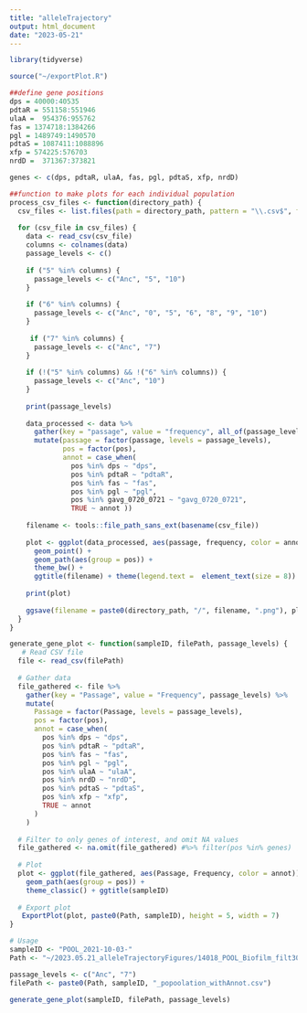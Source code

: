```yaml
---
title: "alleleTrajectory"
output: html_document
date: "2023-05-21"
---
```


```r
library(tidyverse)

source("~/exportPlot.R")

##define gene positions 
dps = 40000:40535
pdtaR = 551158:551946
ulaA =  954376:955762
fas = 1374718:1384266
pgl = 1489749:1490570
pdtaS = 1087411:1088896
xfp = 574225:576703 
nrdD =  371367:373821

genes <- c(dps, pdtaR, ulaA, fas, pgl, pdtaS, xfp, nrdD)
```


```r
##function to make plots for each individual population 
process_csv_files <- function(directory_path) {
  csv_files <- list.files(path = directory_path, pattern = "\\.csv$", full.names = TRUE)
  
  for (csv_file in csv_files) {
    data <- read_csv(csv_file)
    columns <- colnames(data)
    passage_levels <- c()
    
    if ("5" %in% columns) {
      passage_levels <- c("Anc", "5", "10")
    }
  
    if ("6" %in% columns) {
      passage_levels <- c("Anc", "0", "5", "6", "8", "9", "10")
    }
    
     if ("7" %in% columns) {
      passage_levels <- c("Anc", "7")
    }
    
    if (!("5" %in% columns) && !("6" %in% columns)) {
      passage_levels <- c("Anc", "10")
    }
    
    print(passage_levels)
    
    data_processed <- data %>%
      gather(key = "passage", value = "frequency", all_of(passage_levels)) %>%
      mutate(passage = factor(passage, levels = passage_levels),
             pos = factor(pos), 
             annot = case_when(
               pos %in% dps ~ "dps", 
               pos %in% pdtaR ~ "pdtaR",
               pos %in% fas ~ "fas",
               pos %in% pgl ~ "pgl",
               pos %in% gavg_0720_0721 ~ "gavg_0720_0721",
               TRUE ~ annot ))
                                                            
    filename <- tools::file_path_sans_ext(basename(csv_file))
    
    plot <- ggplot(data_processed, aes(passage, frequency, color = annot)) +
      geom_point() +
      geom_path(aes(group = pos)) +
      theme_bw() +
      ggtitle(filename) + theme(legend.text =  element_text(size = 8))
    
    print(plot)
    
    ggsave(filename = paste0(directory_path, "/", filename, ".png"), plot, width = 8, height = 4)
  }
}
```


```r
generate_gene_plot <- function(sampleID, filePath, passage_levels) {
   # Read CSV file
  file <- read_csv(filePath)
  
  # Gather data
  file_gathered <- file %>%
    gather(key = "Passage", value = "Frequency", passage_levels) %>%
    mutate(
      Passage = factor(Passage, levels = passage_levels),
      pos = factor(pos),
      annot = case_when(
        pos %in% dps ~ "dps",
        pos %in% pdtaR ~ "pdtaR",
        pos %in% fas ~ "fas",
        pos %in% pgl ~ "pgl",
        pos %in% ulaA ~ "ulaA",
        pos %in% nrdD ~ "nrdD",
        pos %in% pdtaS ~ "pdtaS",
        pos %in% xfp ~ "xfp",
        TRUE ~ annot
      )
    )
  
  # Filter to only genes of interest, and omit NA values
  file_gathered <- na.omit(file_gathered) #%>% filter(pos %in% genes)
  
  # Plot
  plot <- ggplot(file_gathered, aes(Passage, Frequency, color = annot)) +
    geom_path(aes(group = pos)) +
    theme_classic() + ggtitle(sampleID)
  
  # Export plot
   ExportPlot(plot, paste0(Path, sampleID), height = 5, width = 7)
}
```

```r
# Usage
sampleID <- "POOL_2021-10-03-"
Path <- "~/2023.05.21_alleleTrajectoryFigures/14018_POOL_Biofilm_filt30/"

passage_levels <- c("Anc", "7")
filePath <- paste0(Path, sampleID, "_popoolation_withAnnot.csv")

generate_gene_plot(sampleID, filePath, passage_levels)

```

